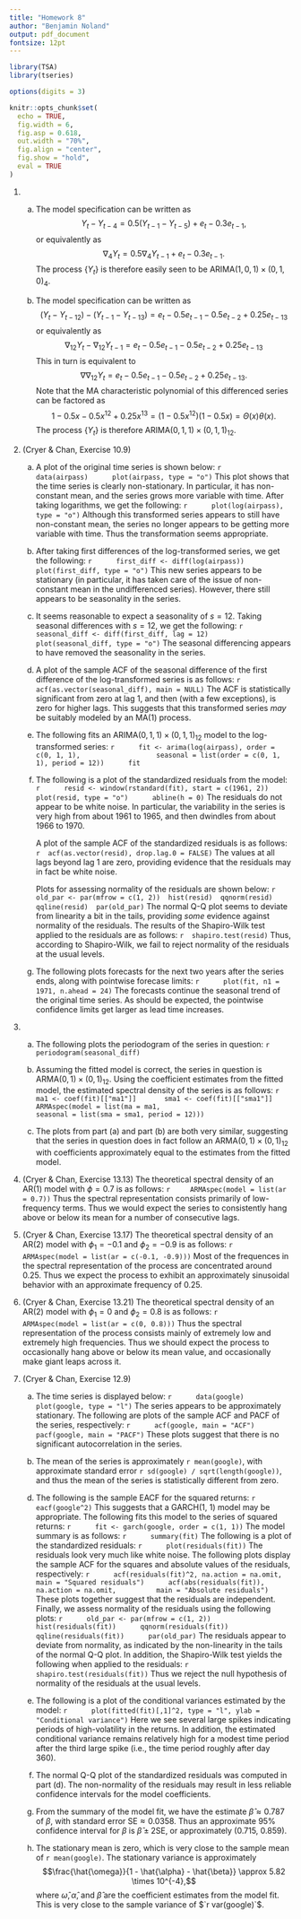 ```yaml
---
title: "Homework 8"
author: "Benjamin Noland"
output: pdf_document
fontsize: 12pt
---
```


```r
library(TSA)
library(tseries)

options(digits = 3)

knitr::opts_chunk$set(
  echo = TRUE,
  fig.width = 6,
  fig.asp = 0.618,
  out.width = "70%",
  fig.align = "center",
  fig.show = "hold",
  eval = TRUE
)
```

\newcommand{\var}{\mathrm{Var}}
\newcommand{\cov}{\mathrm{Cov}}
\newcommand{\corr}{\mathrm{Corr}}
\newcommand{\E}{\mathrm{E}}
\newcommand{\pr}{\mathrm{P}}

1.
    a. The model specification can be written as
    $$Y_t - Y_{t-4} = 0.5(Y_{t-1} - Y_{t-5}) + e_t - 0.3e_{t-1},$$
    or equivalently as
    $$\nabla_4 Y_t = 0.5\nabla_4 Y_{t-1} + e_t - 0.3e_{t-1}.$$
    The process $\{Y_t\}$ is therefore easily seen to be ARIMA$(1, 0, 1) \times
    (0, 1, 0)_4$.
    
    b. The model specification can be written as
    $$(Y_t - Y_{t-12}) - (Y_{t-1} - Y_{t-13})
      = e_t - 0.5e_{t-1} - 0.5e_{t-2} + 0.25e_{t-13}$$
    or equivalently as
    $$\nabla_{12} Y_t - \nabla_{12} Y_{t-1}
      = e_t - 0.5e_{t-1} - 0.5e_{t-2} + 0.25e_{t-13}$$
    This in turn is equivalent to
    $$\nabla \nabla_{12} Y_t = e_t - 0.5e_{t-1} - 0.5e_{t-2} + 0.25e_{t-13}.$$
    Note that the MA characteristic polynomial of this differenced series can be
    factored as
    $$1 - 0.5x - 0.5x^{12} + 0.25x^{13}
      = (1 - 0.5x^{12})(1 - 0.5x)
      = \Theta(x) \theta(x).$$
    The process $\{Y_t\}$ is therefore ARIMA$(0, 1, 1) \times (0, 1, 1)_{12}$.

2. (Cryer & Chan, Exercise 10.9)
    a. A plot of the original time series is shown below:
        ```r
        data(airpass)
        plot(airpass, type = "o")
        ```
        This plot shows that the time series is clearly non-stationary. In
        particular, it has non-constant mean, and the series grows more variable
        with time. After taking logarithms, we get the following:
        ```r
        plot(log(airpass), type = "o")
        ```
        Although this transformed series appears to still have non-constant
        mean, the series no longer appears to be getting more variable with
        time. Thus the transformation seems appropriate.
    
    b. After taking first differences of the log-transformed series, we get the
    following:
        ```r
        first_diff <- diff(log(airpass))
        plot(first_diff, type = "o")
        ```
        This new series appears to be stationary (in particular, it has taken
        care of the issue of non-constant mean in the undifferenced series).
        However, there still appears to be seasonality in the series.
        
    c. It seems reasonable to expect a seasonality of $s = 12$. Taking seasonal
    differences with $s = 12$, we get the following:
        ```r
        seasonal_diff <- diff(first_diff, lag = 12)
        plot(seasonal_diff, type = "o")
        ```
        The seasonal differencing appears to have removed the seasonality in the
        series.
    
    d. A plot of the sample ACF of the seasonal difference of the first
    difference of the log-transformed series is as follows:
        ```r
        acf(as.vector(seasonal_diff), main = NULL)
        ```
        The ACF is statistically significant from zero at lag 1, and then (with
        a few exceptions), is zero for higher lags. This suggests that this
        transformed series *may* be suitably modeled by an MA(1) process.
    
    e. The following fits an ARIMA$(0, 1, 1) \times (0, 1, 1)_{12}$ model to the
    log-transformed series:
        ```r
        fit <- arima(log(airpass), order = c(0, 1, 1),
                     seasonal = list(order = c(0, 1, 1), period = 12))
        fit
        ```
    
    f. The following is a plot of the standardized residuals from the model:
        ```r
        resid <- window(rstandard(fit), start = c(1961, 2))
        plot(resid, type = "o")
        abline(h = 0)
        ```
        The residuals do not appear to be white noise. In particular, the
        variability in the series is very high from about 1961 to 1965, and then
        dwindles from about 1966 to 1970.
        
        A plot of the sample ACF of the standardized residuals is as follows:
        ```r
        acf(as.vector(resid), drop.lag.0 = FALSE)
        ```
        The values at all lags beyond lag 1 are zero, providing evidence that
        the residuals may in fact be white noise.
        
        Plots for assessing normality of the residuals are shown below:
        ```r
        old_par <- par(mfrow = c(1, 2))
        hist(resid)
        qqnorm(resid)
        qqline(resid)
        par(old_par)
        ```
        The normal Q-Q plot seems to deviate from linearity a bit in the tails,
        providing *some* evidence against normality of the residuals. The
        results of the Shapiro-Wilk test applied to the residuals are as
        follows:
        ```r
        shapiro.test(resid)
        ```
        Thus, according to Shapiro-Wilk, we fail to reject normality of the
        residuals at the usual levels.
    
    g. The following plots forecasts for the next two years after the series
    ends, along with pointwise forecase limits:
        ```r
        plot(fit, n1 = 1971, n.ahead = 24)
        ```
        The forecasts continue the seasonal trend of the original time series.
        As should be expected, the pointwise confidence limits get larger as
        lead time increases.

3.
    a. The following plots the periodogram of the series in question:
        ```r
        periodogram(seasonal_diff)
        ```

    b. Assuming the fitted model is correct, the series in question is
    ARMA$(0, 1) \times (0, 1)_{12}$. Using the coefficient estimates from the
    fitted model, the estimated spectral density of the series is as follows:
        ```r
        ma1 <- coef(fit)[["ma1"]]
        sma1 <- coef(fit)[["sma1"]]
        ARMAspec(model = list(ma = ma1,
                              seasonal = list(sma = sma1, period = 12)))
        ```

    c. The plots from part (a) and part (b) are both very similar, suggesting
    that the series in question does in fact follow an ARMA$(0, 1) \times (0,
    1)_{12}$ with coefficients approximately equal to the estimates from the
    fitted model.

4. (Cryer & Chan, Exercise 13.13) The theoretical spectral density of an AR(1)
model with $\phi = 0.7$ is as follows:
    ```r
    ARMAspec(model = list(ar = 0.7))
    ```
    Thus the spectral representation consists primarily of low-frequency terms.
    Thus we would expect the series to consistently hang above or below its mean
    for a number of consecutive lags.

5. (Cryer & Chan, Exercise 13.17) The theoretical spectral density of an AR(2)
model with $\phi_1 = -0.1$ and $\phi_2 = -0.9$ is as follows:
    ```r
    ARMAspec(model = list(ar = c(-0.1, -0.9)))
    ```
    Most of the frequences in the spectral representation of the process are
    concentrated around 0.25. Thus we expect the process to exhibit an
    approximately sinusoidal behavior with an approximate frequency of 0.25.

6. (Cryer & Chan, Exercise 13.21) The theoretical spectral density of an AR(2)
model with $\phi_1 = 0$ and $\phi_2 = 0.8$ is as follows:
    ```r
    ARMAspec(model = list(ar = c(0, 0.8)))
    ```
    Thus the spectral representation of the process consists mainly of extremely
    low and extremely high frequencies. Thus we should expect the process to
    occasionally hang above or below its mean value, and occasionally make giant
    leaps across it.

7. (Cryer & Chan, Exercise 12.9)
    a. The time series is displayed below:
        ```r
        data(google)
        plot(google, type = "l")
        ```
        The series appears to be approximately stationary. The following are
        plots of the sample ACF and PACF of the series, respectively:
        ```r
        acf(google, main = "ACF")
        pacf(google, main = "PACF")
        ```
        These plots suggest that there is no significant autocorrelation in the
        series.
    
    b. The mean of the series is approximately `r mean(google)`, with
    approximate standard error `r sd(google) / sqrt(length(google))`, and thus
    the mean of the series is statistically different from zero.
    
    <!-- -->
    d. The following is the sample EACF for the squared returns:
        ```r
        eacf(google^2)
        ```
        This suggests that a GARCH(1, 1) model may be appropriate. The following
        fits this model to the series of squared returns:
        ```r
        fit <- garch(google, order = c(1, 1))
        ```
        The model summary is as follows:
        ```r
        summary(fit)
        ```
        The following is a plot of the standardized residuals:
        ```r
        plot(residuals(fit))
        ```
        The residuals look very much like white noise. The following plots display
        the sample ACF for the squares and absolute values of the residuals,
        respectively:
        ```r
        acf(residuals(fit)^2, na.action = na.omit,
            main = "Squared residuals")
        acf(abs(residuals(fit)), na.action = na.omit,
            main = "Absolute residuals")
        ```
        These plots together suggest that the residuals are independent. Finally, we
        assess normality of the residuals using the following plots:
        ```r
        old_par <- par(mfrow = c(1, 2))
        hist(residuals(fit))
        qqnorm(residuals(fit))
        qqline(residuals(fit))
        par(old_par)
        ```
        The residuals appear to deviate from normality, as indicated by the
        non-linearity in the tails of the normal Q-Q plot. In addition, the
        Shapiro-Wilk test yields the following when applied to the residuals:
        ```r
        shapiro.test(residuals(fit))
        ```
        Thus we reject the null hypothesis of normality of the residuals at the
        usual levels.
    
    e. The following is a plot of the conditional variances estimated by the
    model:
        ```r
        plot(fitted(fit)[,1]^2, type = "l", ylab = "Conditional variance")
        ```
        Here we see several large spikes indicating periods of high-volatility
        in the returns. In addition, the estimated conditional variance remains
        relatively high for a modest time period after the third large spike
        (i.e., the time period roughly after day 360).
    
    f. The normal Q-Q plot of the standardized residuals was computed in part
    (d). The non-normality of the residuals may result in less reliable
    confidence intervals for the model coefficients.

    g. From the summary of the model fit, we have the estimate $\hat{\beta}
    \approx 0.787$ of $\beta$, with standard error $\mathrm{SE} \approx 0.0358$.
    Thus an approximate 95\% confidence interval for $\beta$ is $\hat{\beta} \pm
    2\mathrm{SE}$, or approximately (0.715, 0.859).

    h. The stationary mean is zero, which is very close to the sample mean of
    `r mean(google)`. The stationary variance is
    approximately
    $$\frac{\hat{\omega}}{1 - \hat{\alpha} - \hat{\beta}}
      \approx 5.82 \times 10^{-4},$$
    where $\hat{\omega}, \hat{\alpha}$, and $\hat{\beta}$ are the coefficient
    estimates from the model fit. This is very close to the sample variance of
    $`r var(google)`$.
